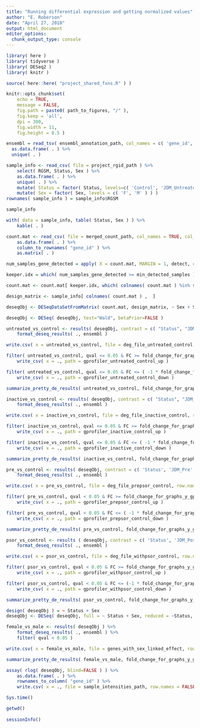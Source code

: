 ```yaml
---
title: "Running differential expression and getting normalized values"
author: "E. Roberson"
date: "April 27, 2018"
output: html_document
editor_options: 
  chunk_output_type: console
---
```


```r
library( here )
library( tidyverse )
library( DESeq2 )
library( knitr )
```

```r
source( here::here( "project_shared_fxns.R" ) )
```

```r
knitr::opts_chunk$set(
	echo = TRUE,
	message = FALSE,
	fig.path = paste0( path_to_figures, "/" ),
	fig.keep = 'all',
	dpi = 300,
	fig.width = 11,
	fig.height = 8.5 )
```

```r
ensembl = read_tsv( ensembl_annotation_path, col_names = c( 'gene_id', 'symbol' ), skip=1 ) %>%
  as.data.frame( . ) %>%
  unique( . )
```

```r
sample_info <- read_csv( file = project_rgid_path ) %>%
	select( RGSM, Status, Sex ) %>%
	as.data.frame( . ) %>%
	unique( . ) %>%
	mutate( Status = factor( Status, levels=c( 'Control', 'JDM_Untreated', 'JDM_Inactive', 'JDM_Pre', 'JDM_Post' ) ) ) %>%
	mutate( Sex = factor( Sex, levels = c( 'F', 'M' ) ) )
rownames( sample_info ) = sample_info$RGSM

sample_info

with( data = sample_info, table( Status, Sex ) ) %>%
	kable( . )
```

```r
count.mat <- read_csv( file = merged_count_path, col_names = TRUE, col_types = cols( .default = col_integer(), gene_id = col_character() ) ) %>%
	as.data.frame( . ) %>%
	column_to_rownames( "gene_id" ) %>%
	as.matrix( . )
```

```r
num_samples_gene_detected = apply( X = count.mat, MARGIN = 1, detect, cutoff = present_count_cutoff )

keeper.idx = which( num_samples_gene_detected >= min_detected_samples )

count.mat <- count.mat[ keeper.idx, which( colnames( count.mat ) %in% sample_info$RGSM ) ]
```

```r
design_matrix <- sample_info[ colnames( count.mat ) ,  ]

deseqObj <- DESeqDataSetFromMatrix( count.mat, design_matrix, ~ Sex + Status )

deseqObj <- DESeq( deseqObj, test="Wald", betaPrior=FALSE )
```

```r
untreated_vs_control <- results( deseqObj, contrast = c( "Status", "JDM_Untreated", "Control" ) ) %>%
	format_deseq_results( ., ensembl )

write.csv( x = untreated_vs_control, file = deg_file_untreated_control, row.names = FALSE )

filter( untreated_vs_control, qval <= 0.05 & FC >= fold_change_for_graphs_y_gprofiler ) %>%
	write_csv( x = ., path = gprofiler_untreated_control_up )

filter( untreated_vs_control, qval <= 0.05 & FC <= ( -1 * fold_change_for_graphs_y_gprofiler ) ) %>%
	write_csv( x = ., path = gprofiler_untreated_control_down )

summarize_pretty_de_results( untreated_vs_control, fold_change_for_graphs_y_gprofiler )
```

```r
inactive_vs_control <- results( deseqObj, contrast = c( "Status", "JDM_Inactive", "Control" ) ) %>%
	format_deseq_results( ., ensembl )

write.csv( x = inactive_vs_control, file = deg_file_inactive_control, row.names = FALSE )

filter( inactive_vs_control, qval <= 0.05 & FC >= fold_change_for_graphs_y_gprofiler ) %>%
	write_csv( x = ., path = gprofiler_inactive_control_up )

filter( inactive_vs_control, qval <= 0.05 & FC <= ( -1 * fold_change_for_graphs_y_gprofiler ) ) %>%
	write_csv( x = ., path = gprofiler_inactive_control_down )

summarize_pretty_de_results( inactive_vs_control, fold_change_for_graphs_y_gprofiler )
```

```r
pre_vs_control <- results( deseqObj, contrast = c( 'Status', 'JDM_Pre', 'Control' ) ) %>%
	format_deseq_results( ., ensembl )

write.csv( x = pre_vs_control, file = deg_file_prepsor_control, row.names = FALSE )

filter( pre_vs_control, qval < 0.05 & FC >= fold_change_for_graphs_y_gprofiler ) %>%
	write_csv( x = ., path = gprofiler_prepsor_control_up )

filter( pre_vs_control, qval < 0.05 & FC <= ( -1 * fold_change_for_graphs_y_gprofiler ) ) %>%
	write_csv( x = ., path = gprofiler_prepsor_control_down )

summarize_pretty_de_results( pre_vs_control, fold_change_for_graphs_y_gprofiler )
```

```r
psor_vs_control <- results ( deseqObj, contrast = c( 'Status', 'JDM_Post', 'Control' ) ) %>%
	format_deseq_results( ., ensembl )

write.csv( x = psor_vs_control, file = deg_file_withpsor_control, row.names = FALSE )

filter( psor_vs_control, qval < 0.05 & FC >= fold_change_for_graphs_y_gprofiler ) %>%
	write_csv( x = ., path = gprofiler_withpsor_control_up )

filter( psor_vs_control, qval < 0.05 & FC <= (-1 * fold_change_for_graphs_y_gprofiler ) ) %>%
	write_csv( x = ., path = gprofiler_withpsor_control_down )

summarize_pretty_de_results( psor_vs_control, fold_change_for_graphs_y_gprofiler )
```

```r
design( deseqObj ) = ~ Status + Sex
deseqObj <- DESeq( deseqObj, full = ~ Status + Sex, reduced = ~Status, test = "LRT" )

female_vs_male <- results( deseqObj ) %>%
	format_deseq_results( ., ensembl ) %>%
	filter( qval < 0.05 )

write.csv( x = female_vs_male, file = genes_with_sex_linked_effect, row.names = FALSE )

summarize_pretty_de_results( female_vs_male, fold_change_for_graphs_y_gprofiler )
```

```r
assay( rlog( deseqObj, blind=FALSE ) ) %>%
	as.data.frame( . ) %>%
	rownames_to_column( "gene_id" ) %>%
	write.csv( x = ., file = sample_intensities_path, row.names = FALSE )
```

```r
Sys.time()

getwd()
  
sessionInfo()
```
